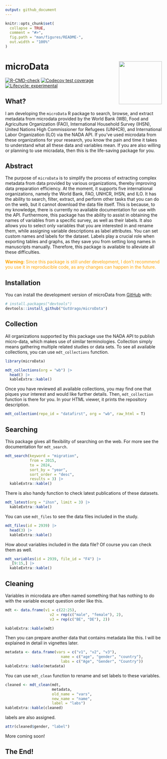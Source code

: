 ```yaml
---
output: github_document
---
```


<!-- README.md is generated from README.Rmd. Please edit that file -->

```r
knitr::opts_chunk$set(
  collapse = TRUE,
  comment = "#>",
  fig.path = "man/figures/README-",
  out.width = "100%"
)
```


# microData <img src="man/figures/logo.png" align="right" height="138" alt="" />

<!-- badges: start -->
[![R-CMD-check](https://github.com/GutUrago/microData/actions/workflows/R-CMD-check.yaml/badge.svg)](https://github.com/GutUrago/microData/actions/workflows/R-CMD-check.yaml)
[![Codecov test coverage](https://codecov.io/gh/GutUrago/microData/branch/master/graph/badge.svg)](https://app.codecov.io/gh/GutUrago/microData?branch=master)
[![Lifecycle: experimental](https://img.shields.io/badge/lifecycle-experimental-orange.svg)](https://lifecycle.r-lib.org/articles/stages.html#experimental)
<!-- badges: end -->


## What?

I am developing the `microData` R package to search, browse, and extract metadata from microdata provided by the World Bank (WB), Food and Agriculture Organization (FAO), International Household Survey (IHSN), United Nations High Commissioner for Refugees (UNHCR), and International Labor Organization (ILO) via the NADA API. If you've used microdata from these organizations for your research, you know the pain and time it takes to understand what all these data and variables mean. If you are also willing or planning to use micradata, then this is the life-saving package for you.

## Abstract

The purpose of `microData` is to simplify the process of extracting complex metadata from data provided by various organizations, thereby improving data preparation efficiency. At the moment, it supports five international organizations, namely the World Bank, FAO, UNHCR, IHSN, and ILO. It has the ability to search, filter, extract, and perform other tasks that you can do on the web, but it cannot download the data file itself. This is because, to my knowledge, there is currently no available documentation for use with the API. Furthermore, this package has the ability to assist in obtaining the names of variables from a specific survey, as well as their labels. It also allows you to select only variables that you are interested in and rename them, while assigning variable descriptions as label attributes. You can set custom names and labels for the dataset. Labels play a crucial role when exporting tables and graphs, as they save you from setting long names in manuscripts manually. Therefore, this package is available to alleviate all these difficulties.

 <span style="color:orange">**Warning:** Since this package is still under development, I don't recommend you use it in reproducible code, as any changes can happen in the future.</span>

## Installation

You can install the development version of microData from [GitHub](https://github.com/GutUrago/microData) with:

``` r
# install.packages("devtools")
devtools::install_github("GutUrago/microData")
```

## Collection

All organizations supported by this package use the NADA API to publish micro-data, which makes use of similar terminologies. Collection simply means gathering multiple related studies or data sets. To see all available collections, you can use `mdt_collections` function.

```r
library(microData)

mdt_collections(org = "wb") |> 
  head() |> 
  kableExtra::kable()

```



Once you have reviewed all available collections, you may find one that piques your interest and would like further details. Then, `mdt_collection` function is there for you. In your HTML viewer, it prints the repository description.

```r
mdt_collection(repo_id = "datafirst", org = "wb", raw_html = T)
```


## Searching

This package gives all flexibility of searching on the web. For more see the documentation for `mdt_search`.

```r
mdt_search(keyword = "migration",
           from = 2015,
           to = 2024,
           sort_by = "year",
           sort_order = "desc", 
           results = 3) |> 
  kableExtra::kable()
```


There is also handy function to check latest publications of these datasets.

```r
mdt_latest(org = "ihsn", limit = 3) |> 
  kableExtra::kable()
```


You can use `mdt_files` to see the data files included in the study.

```r
mdt_files(id = 2939) |> 
  head(3) |> 
  kableExtra::kable()
```

How about variables included in the data file? Of course you can check them as well.


```r
mdt_variables(id = 2939, file_id = "F4") |> 
  _[9:15,] |> 
  kableExtra::kable()
```


## Cleaning

Variables in microdata are often named something that has nothing to do with the variable except question order like this.

```r
mdt <- data.frame(v1 = c(22:25),
                    v2 = rep(c("male", "female"), 2),
                    v3 = rep(c("BE", "DE"), 2))

kableExtra::kable(mdt)
```


Then you can prepare another data that contains metadata like this. I will be explained in detail in vignettes later.


```r
metadata <- data.frame(vars = c("v1", "v2", "v3"),
                         name = c("age", "gender", "country"),
                         labs = c("Age", "Gender", "Country"))
kableExtra::kable(metadata)
```


You can use `mdt_clean` function to rename and set labels to these variables.


```r
cleaned <- mdt_clean(mdt, 
                     metadata,
                     old_name = "vars",
                     new_name = "name",
                     label = "labs")
kableExtra::kable(cleaned)
```


labels are also assigned.
```r
attr(cleaned$gender, "label")
```



More coming soon!


## The End!


